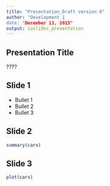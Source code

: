 ```yaml
---
title: "Presentation_Draft version 0"
author: "Development 1
date: "December 13, 2015"
output: ioslides_presentation
---
```


## Presentation Title

????


## Slide 1

- Bullet 1
- Bullet 2
- Bullet 3

## Slide 2 

```r
summary(cars)
```

## Slide 3

```r
plot(cars)
```


